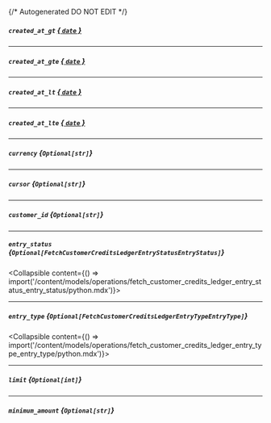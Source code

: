 {/* Autogenerated DO NOT EDIT  */}

##### `created_at_gt` [*{ `date` }*](https://docs.python.org/3/library/datetime.html#date-objects)

---
##### `created_at_gte` [*{ `date` }*](https://docs.python.org/3/library/datetime.html#date-objects)

---
##### `created_at_lt` [*{ `date` }*](https://docs.python.org/3/library/datetime.html#date-objects)

---
##### `created_at_lte` [*{ `date` }*](https://docs.python.org/3/library/datetime.html#date-objects)

---
##### `currency` *{`Optional[str]`}*

---
##### `cursor` *{`Optional[str]`}*

---
##### `customer_id` *{`Optional[str]`}*

---
##### `entry_status` *{`Optional[FetchCustomerCreditsLedgerEntryStatusEntryStatus]`}*
<Collapsible content={() => import('/content/models/operations/fetch_customer_credits_ledger_entry_status_entry_status/python.mdx')}>
</Collapsible>

---
##### `entry_type` *{`Optional[FetchCustomerCreditsLedgerEntryTypeEntryType]`}*
<Collapsible content={() => import('/content/models/operations/fetch_customer_credits_ledger_entry_type_entry_type/python.mdx')}>
</Collapsible>

---
##### `limit` *{`Optional[int]`}*

---
##### `minimum_amount` *{`Optional[str]`}*

